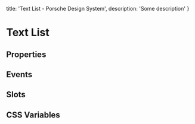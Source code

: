 
  title: 'Text List - Porsche Design System',
  description: 'Some description'
}

# Text List <ComponentStatus tagName="p-text-list"></ComponentStatus>

## Properties

<ComponentMetaProps tagName="p-text-list"></ComponentMetaProps>

## Events

<ComponentMetaEvents tagName="p-text-list"></ComponentMetaEvents>

## Slots

<ComponentMetaSlots tagName="p-text-list"></ComponentMetaSlots>

## CSS Variables

<ComponentMetaCssVariables tagName="p-text-list"></ComponentMetaCssVariables>